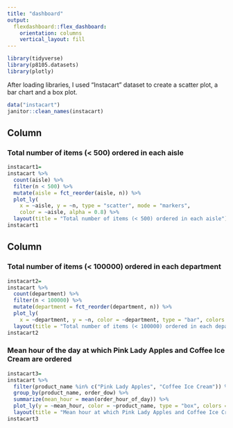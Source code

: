 ```yaml
---
title: "dashboard"
output: 
  flexdashboard::flex_dashboard:
    orientation: columns
    vertical_layout: fill
---
```


```r
library(tidyverse)
library(p8105.datasets)
library(plotly)
```
After loading libraries, I used "Instacart" dataset to create a scatter plot, a bar chart and a box plot. 

```r
data("instacart") 
janitor::clean_names(instacart)
```

Column {data-width=650}
-----------------------------------------------------------------------

###  Total number of items (< 500) ordered in each aisle

```r
instacart1=
instacart %>%
  count(aisle) %>% 
  filter(n < 500) %>% 
  mutate(aisle = fct_reorder(aisle, n)) %>% 
  plot_ly(
    x = ~aisle, y = ~n, type = "scatter", mode = "markers",
    color = ~aisle, alpha = 0.8) %>% 
  layout(title = "Total number of items (< 500) ordered in each aisle")
instacart1
```

Column {data-width=350}
-----------------------------------------------------------------------

### Total number of items (< 100000) ordered in each department 

```r
instacart2=
instacart %>%
  count(department) %>% 
  filter(n < 100000) %>% 
  mutate(department = fct_reorder(department, n)) %>% 
  plot_ly(
    x = ~department, y = ~n, color = ~department, type = "bar", colors = "viridis") %>% 
  layout(title = "Total number of items (< 100000) ordered in each department")
instacart2
```

### Mean hour of the day at which Pink Lady Apples and Coffee Ice Cream are ordered 

```r
instacart3=
instacart %>%
  filter(product_name %in% c("Pink Lady Apples", "Coffee Ice Cream")) %>%
  group_by(product_name, order_dow) %>%
  summarize(mean_hour = mean(order_hour_of_day)) %>%
  plot_ly(y = ~mean_hour, color = ~product_name, type = "box", colors = "viridis") %>% 
  layout(title = "Mean hour at which Pink Lady Apples and Coffee Ice Cream are ordered")
instacart3
```

